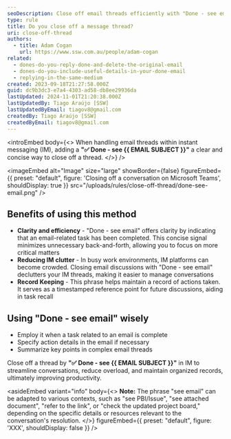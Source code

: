 ```yaml
---
seoDescription: Close off email threads efficiently with "Done - see email", clarifying task completion and reducing IM clutter.
type: rule
title: Do you close off a message thread?
uri: close-off-thread
authors:
  - title: Adam Cogan
    url: https://www.ssw.com.au/people/adam-cogan
related:
  - dones-do-you-reply-done-and-delete-the-original-email
  - dones-do-you-include-useful-details-in-your-done-email
  - replying-in-the-same-medium
created: 2023-09-18T21:27:58.000Z
guid: dc9b3dc3-e7a4-4303-ad58-db8ee29936da
lastUpdated: 2024-11-01T21:20:38.000Z
lastUpdatedBy: Tiago Araújo [SSW]
lastUpdatedByEmail: tiagov8@gmail.com
createdBy: Tiago Araújo [SSW]
createdByEmail: tiagov8@gmail.com
---
```


<introEmbed
  body={<>
When handling email threads within instant messaging (IM), adding a **"✅ Done - see &#123;&#123; EMAIL SUBJECT &#125;&#125;"** a clear and concise way to close off a thread.
  </>}
/>

<imageEmbed
  alt="Image"
  size="large"
  showBorder={false}
  figureEmbed={{
    preset: "default",
    figure: 'Closing off a conversation on Microsoft Teams',
    shouldDisplay: true
  }}
  src="/uploads/rules/close-off-thread/done-see-email.png"
/>

## Benefits of using this method

* **Clarity and efficiency** - "Done - see email" offers clarity by indicating that an email-related task has been completed. This concise signal minimizes unnecessary back-and-forth, allowing you to focus on more critical matters
* **Reducing IM clutter** - In busy work environments, IM platforms can become crowded. Closing email discussions with "Done - see email" declutters your IM threads, making it easier to manage conversations
* **Record Keeping** - This phrase helps maintain a record of actions taken. It serves as a timestamped reference point for future discussions, aiding in task recall

## Using "Done - see email" wisely

* Employ it when a task related to an email is complete
* Specify action details in the email if necessary
* Summarize key points in complex email threads

Close off a thread by **"✅ Done - see &#123;&#123; EMAIL SUBJECT &#125;&#125;"** in IM to streamline conversations, reduce overload, and maintain organized records, ultimately improving productivity.

<asideEmbed
  variant="info"
  body={<>
    **Note:** The phrase "see email" can be adapted to various contexts, such as "see PBI/Issue", "see attached document", "refer to the link", or "check the updated project board," depending on the specific details or resources relevant to the conversation's resolution.
  </>}
  figureEmbed={{
    preset: "default",
    figure: 'XXX',
    shouldDisplay: false
  }}
/>
